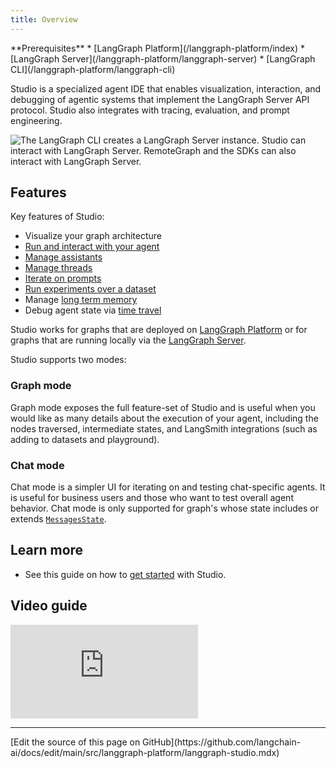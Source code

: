 ```yaml
---
title: Overview
---
```


<Info>
**Prerequisites**
* [LangGraph Platform](/langgraph-platform/index)
* [LangGraph Server](/langgraph-platform/langgraph-server)
* [LangGraph CLI](/langgraph-platform/langgraph-cli)
</Info>

Studio is a specialized agent IDE that enables visualization, interaction, and debugging of agentic systems that implement the LangGraph Server API protocol. Studio also integrates with tracing, evaluation, and prompt engineering.

![The LangGraph CLI creates a LangGraph Server instance. Studio can interact with LangGraph Server. RemoteGraph and the SDKs can also interact with LangGraph Server.](/langgraph-platform/images/lg-platform.png)

## Features

Key features of Studio:

* Visualize your graph architecture
* [Run and interact with your agent](/langgraph-platform/use-studio#run-application)
* [Manage assistants](/langgraph-platform/use-studio#manage-assistants)
* [Manage threads](/langgraph-platform/use-studio#manage-threads)
* [Iterate on prompts](/langgraph-platform/observability-studio)
* [Run experiments over a dataset](/langgraph-platform/observability-studio#run-experiments-over-a-dataset)
* Manage [long term memory](/oss/python/concepts/memory)
* Debug agent state via [time travel](/oss/python/langgraph/use-time-travel)

Studio works for graphs that are deployed on [LangGraph Platform](/langgraph-platform/deployment-quickstart) or for graphs that are running locally via the [LangGraph Server](/langgraph-platform/local-server).

Studio supports two modes:

### Graph mode

Graph mode exposes the full feature-set of Studio and is useful when you would like as many details about the execution of your agent, including the nodes traversed, intermediate states, and LangSmith integrations (such as adding to datasets and playground).

### Chat mode

Chat mode is a simpler UI for iterating on and testing chat-specific agents. It is useful for business users and those who want to test overall agent behavior. Chat mode is only supported for graph's whose state includes or extends [`MessagesState`](/oss/python/langgraph/use-graph-api#messagesstate).

## Learn more

* See this guide on how to [get started](/langgraph-platform/quick-start-studio) with Studio.

## Video guide
<iframe
  className="w-full aspect-video rounded-xl"
  src="https://www.youtube.com/embed/Mi1gSlHwZLM?si=oWCeHQ640zPHoLwn"
  title="YouTube video player"
  frameBorder="0"
  allow="accelerometer; autoplay; clipboard-write; encrypted-media; gyroscope; picture-in-picture"
  allowFullScreen
></iframe>

---

<Callout icon="pen-to-square" iconType="regular">
  [Edit the source of this page on GitHub](https://github.com/langchain-ai/docs/edit/main/src/langgraph-platform/langgraph-studio.mdx)
</Callout>
